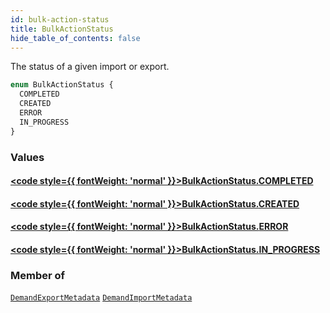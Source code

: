 ```yaml
---
id: bulk-action-status
title: BulkActionStatus
hide_table_of_contents: false
---
```








The status of a given import or export.

```graphql
enum BulkActionStatus {
  COMPLETED
  CREATED
  ERROR
  IN_PROGRESS
}
```


### Values

#### [<code style={{ fontWeight: 'normal' }}>BulkActionStatus.<b>COMPLETED</b></code>](#) 
> 
> 

#### [<code style={{ fontWeight: 'normal' }}>BulkActionStatus.<b>CREATED</b></code>](#) 
> 
> 

#### [<code style={{ fontWeight: 'normal' }}>BulkActionStatus.<b>ERROR</b></code>](#) 
> 
> 

#### [<code style={{ fontWeight: 'normal' }}>BulkActionStatus.<b>IN_PROGRESS</b></code>](#) 
> 
> 



### Member of

[`DemandExportMetadata`](/demand/api/graphql-admin/reference/objects/demand-export-metadata)  <Badge class="secondary" text="object"/><Bullet />[`DemandImportMetadata`](/demand/api/graphql-admin/reference/objects/demand-import-metadata)  <Badge class="secondary" text="object"/>



